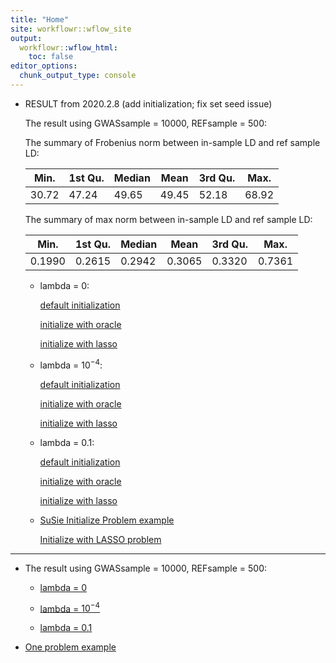 ```yaml
---
title: "Home"
site: workflowr::wflow_site
output:
  workflowr::wflow_html:
    toc: false
editor_options:
  chunk_output_type: console
---
```


* RESULT from 2020.2.8 (add initialization; fix set seed issue)

    The result using GWASsample = 10000, REFsample = 500:

    The summary of Frobenius norm between in-sample LD and ref sample LD:
    
    | Min.  | 1st Qu. | Median | Mean | 3rd Qu. | Max. |
    |-------|---------|--------|------|---------|------|
    | 30.72 | 47.24   | 49.65  | 49.45| 52.18   | 68.92|

    The summary of max norm between in-sample LD and ref sample LD:
    
    | Min.  | 1st Qu. | Median | Mean | 3rd Qu. | Max. |
    |-------|---------|--------|------|---------|------|
    |0.1990| 0.2615  | 0.2942 |0.3065| 0.3320  | 0.7361|
    
    - lambda = 0:
        
        [default initialization](SuSiE_dsc_ukb_results_noinit_lamb0.html)
        
        [initialize with oracle](SuSiE_dsc_ukb_results_initoracle_lamb0.html)
        
        [initialize with lasso](SuSiE_dsc_ukb_results_initlasso_lamb0.html)
    
    - lambda = $10^{-4}$:
        
        [default initialization](SuSiE_dsc_ukb_results_noinit_lamb1e-4.html)
        
        [initialize with oracle](SuSiE_dsc_ukb_results_initoracle_lamb1e-4.html)
        
        [initialize with lasso](SuSiE_dsc_ukb_results_initlasso_lamb1e-4.html)
        
    - lambda = 0.1:
        
        [default initialization](SuSiE_dsc_ukb_results_noinit_lamb0.1.html)
        
        [initialize with oracle](SuSiE_dsc_ukb_results_initoracle_lamb0.1.html)
        
        [initialize with lasso](SuSiE_dsc_ukb_results_initlasso_lamb0.1.html)

    - [SuSie Initialize Problem example](SuSiE_dsc_ukb_default_2.8_susie_problem.html)
      
        [Initialize with LASSO problem](SuSiE_dsc_ukb_default_2.8_susieinitlasso_problem.html)
        
---------------------

* The result using GWASsample = 10000, REFsample = 500:

    - [lambda = 0](SuSiE_dsc_ukb_results_lamb0.html)
    
    - [lambda = $10^{-4}$](SuSiE_dsc_ukb_results_lamb1e-4.html)

    - [lambda = 0.1](SuSiE_dsc_ukb_results_lamb0.1.html)

* [One problem example](SuSiE_dsc_ukb_default_problem.html)
